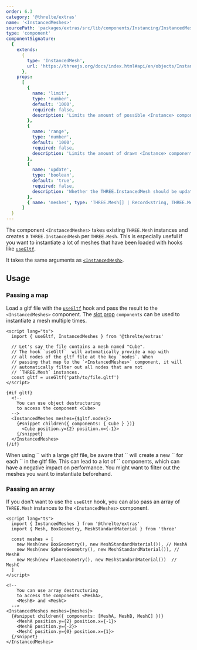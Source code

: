 ```yaml
---
order: 6.3
category: '@threlte/extras'
name: '<InstancedMeshes>'
sourcePath: 'packages/extras/src/lib/components/Instancing/InstancedMeshes'
type: 'component'
componentSignature:
  {
    extends:
      {
        type: 'InstancedMesh',
        url: 'https://threejs.org/docs/index.html#api/en/objects/InstancedMesh'
      },
    props:
      [
        {
          name: 'limit',
          type: 'number',
          default: '1000',
          required: false,
          description: 'Limits the amount of possible <Instance> components.'
        },
        {
          name: 'range',
          type: 'number',
          default: '1000',
          required: false,
          description: 'Limits the amount of drawn <Instance> components.'
        },
        {
          name: 'update',
          type: 'boolean',
          default: 'true',
          required: false,
          description: 'Whether the THREE.InstancedMesh should be updated.'
        },
        { name: 'meshes', type: 'THREE.Mesh[] | Record<string, THREE.Mesh>', required: true }
      ]
  }
---
```


The component `<InstancedMeshes>` takes existing `THREE.Mesh` instances and creates a `THREE.InstancedMesh` per `THREE.Mesh`. This is especially useful if you want to instantiate a lot of meshes that have been loaded with hooks like [`useGltf`](/docs/reference/extras/use-gltf).

It takes the same arguments as [`<InstancedMesh>`](/docs/reference/extras/instanced-mesh).

<Example path="extras/instanced-mesh/merged" />

## Usage

### Passing a map

Load a gltf file with the [`useGltf`](/docs/reference/extras/use-gltf) hook and pass the result to the `<InstancedMeshes>` component. The [slot prop](https://svelte.dev/docs#template-syntax-slot) `components` can be used to instantiate a mesh multiple times.

```svelte
<script lang="ts">
  import { useGltf, InstancedMeshes } from '@threlte/extras'

  // Let's say the file contains a mesh named "Cube".
  // The hook `useGltf`  will automatically provide a map with
  // all nodes of the gltf file at the key `nodes`. When
  // passing that map to the `<InstancedMeshes>` component, it will
  // automatically filter out all nodes that are not
  // `THREE.Mesh` instances.
  const gltf = useGltf('path/to/file.gltf')
</script>

{#if gltf}
  <!--
    You can use object destructuring
    to access the component <Cube>
  -->
  <InstancedMeshes meshes={$gltf.nodes}>
    {#snippet children({ components: { Cube } })}
      <Cube position.y={2} position.x={-1}>
    {/snippet}
  </InstancedMeshes>
{/if}
```

<Tip type="tip">
  When using `<InstancedMeshes>` with a large gltf file, be aware that `<InstancedMeshes>` will
	create a new `<InstancedMesh>` for each `<Mesh>` in the gltf file.
  This can lead to a lot of `<InstancedMesh>` components, which can have a negative
  impact on performance. You might want to filter out the meshes you want to
  instantiate beforehand.
</Tip>

### Passing an array

If you don't want to use the `useGltf` hook, you can also pass an array of `THREE.Mesh` instances to the `<InstancedMeshes>` component.

```svelte
<script lang="ts">
  import { InstancedMeshes } from '@threlte/extras'
  import { Mesh, BoxGeometry, MeshStandardMaterial } from 'three'

  const meshes = [
    new Mesh(new BoxGeometry(), new MeshStandardMaterial()), // MeshA
    new Mesh(new SphereGeometry(), new MeshStandardMaterial()), // MeshB
    new Mesh(new PlaneGeometry(), new MeshStandardMaterial())  // MeshC
  ]
</script>

<!--
    You can use array destructuring
    to access the components <MeshA>,
    <MeshB> and <MeshC>
  -->
<InstancedMeshes meshes={meshes}>
  {#snippet children({ components: [MeshA, MeshB, MeshC] })}
    <MeshA position.y={2} position.x={-1}>
    <MeshB position.y={-2}>
    <MeshC position.y={0} position.x={1}>
  {/snippet}
</InstancedMeshes>
```
